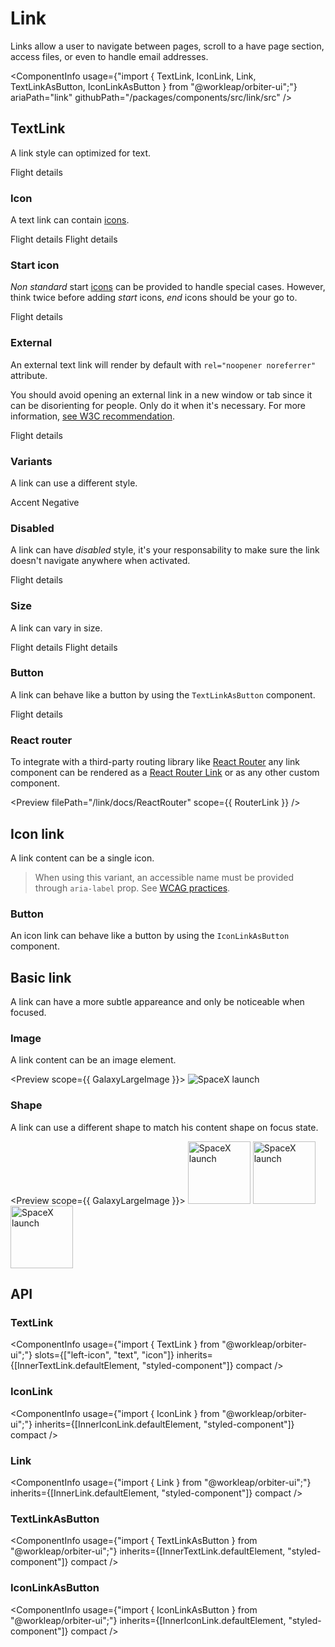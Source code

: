 
<Meta
    title="Components/Link"
    id="link"
/>

# Link

<Tagline>Links allow a user to navigate between pages, scroll to a have page section, access files, or even to handle email addresses.</Tagline>

<ComponentInfo
    usage={"import { TextLink, IconLink, Link, TextLinkAsButton, IconLinkAsButton } from \"@workleap/orbiter-ui\";"}
    ariaPath="link"
    githubPath="/packages/components/src/link/src"
/>

## TextLink

A link style can optimized for text.

<Preview>
    <Story name="default">
        <TextLink href="#">Flight details</TextLink>
    </Story>
</Preview>

### Icon

A text link can contain [icons](#).

<Preview>
    <Story name="icon">
        <Inline alignY="center">
            <TextLink size="sm" href="#">
                <Text>Flight details</Text>
                <PlaceholderMajorIcon />
            </TextLink>
            <TextLink href="#">
                <Text>Flight details</Text>
                <PlaceholderMajorIcon />
            </TextLink>
        </Inline>
    </Story>
</Preview>

### Start icon

*Non standard* start [icons](#) can be provided to handle special cases. However, think twice before adding *start* icons, *end* icons should be your go to.

<Preview>
    <Story name="start icon">
        <TextLink href="#">
            <PlaceholderMajorIcon slot="start-icon" />
            <Text>Flight details</Text>
        </TextLink>
    </Story>
</Preview>

### External

An external text link will render by default with `rel="noopener noreferrer"` attribute.

You should avoid opening an external link in a new window or tab since it can be disorienting for people. Only do it when it's necessary. For more information, [see W3C recommendation](https://www.w3.org/TR/WCAG20-TECHS/G200.html).

<Preview>
    <Story name="external">
        <TextLink external href="#">Flight details</TextLink>
    </Story>
</Preview>

### Variants

A link can use a different style.

<Preview>
    <Story name="variants">
        <Inline>
            <TextLink variant="accent" href="#">Accent</TextLink>
            <TextLink variant="negative" href="#">Negative</TextLink>
        </Inline>
    </Story>
</Preview>

### Disabled

A link can have *disabled* style, it's your responsability to make sure the link doesn't navigate anywhere when activated.

<Preview>
    <Story name="disabled">
        <TextLink disabled href="#">Flight details</TextLink>
    </Story>
</Preview>

### Size

A link can vary in size.

<Preview>
    <Story name="size">
        <Inline alignY="center">
            <TextLink size="sm" href="#">Flight details</TextLink>
            <TextLink href="#">Flight details</TextLink>
        </Inline>
    </Story>
</Preview>

### Button

A link can behave like a button by using the `TextLinkAsButton` component.

<Preview>
    <Story name="button">
        <TextLinkAsButton>Flight details</TextLinkAsButton>
    </Story>
</Preview>

### React router

To integrate with a third-party routing library like [React Router](https://reactrouter.com) any link component can be rendered as a [React Router Link](https://reactrouter.com/web/api/Link) or as any other custom component.

<Preview filePath="/link/docs/ReactRouter" scope={{ RouterLink }} />

## Icon link

A link content can be a single icon.

> When using this variant, an accessible name must be provided through `aria-label` prop. See [WCAG practices](https://www.w3.org/TR/WCAG20-TECHS/ARIA6.html).

<Preview>
    <Story name="icon link">
        <Inline alignY="center">
            <IconLink aria-label="Add" href="#"><PlaceholderMajorIcon /></IconLink>
        </Inline>
    </Story>
</Preview>

### Button

An icon link can behave like a button by using the `IconLinkAsButton` component.

<Preview>
    <Story name="icon link button">
        <IconLinkAsButton><PlaceholderMajorIcon /></IconLinkAsButton>
    </Story>
</Preview>

## Basic link

A link can have a more subtle appareance and only be noticeable when focused.

### Image

A link content can be an image element.

<Preview scope={{ GalaxyLargeImage }}>
    <Story name="basic link image">
        <Link href="#">
            <Image src={GalaxyLargeImage} alt="SpaceX launch" />
        </Link>
    </Story>
</Preview>

### Shape

A link can use a different shape to match his content shape on focus state.

<Preview scope={{ GalaxyLargeImage }}>
    <Story name="basic link shape">
        <Inline>
            <Link shape="rounded" focus href="#">
                <Image src={GalaxyLargeImage} alt="SpaceX launch" width="100px" height="100px" />
            </Link>
            <Link shape="circular" focus href="#">
                <Image src={GalaxyLargeImage} alt="SpaceX launch" width="100px" height="100px" />
            </Link>
            <Link shape="box" focus href="#">
                <Image src={GalaxyLargeImage} alt="SpaceX launch" width="100px" height="100px" />
            </Link>
        </Inline>
    </Story>
</Preview>

## API

### TextLink

<ComponentInfo
    usage={"import { TextLink } from \"@workleap/orbiter-ui\";"}
    slots={["left-icon", "text", "icon"]}
    inherits={[InnerTextLink.defaultElement, "styled-component"]}
    compact
/>

<ArgsTable of={InnerTextLink} sort="alpha" />

### IconLink

<ComponentInfo
    usage={"import { IconLink } from \"@workleap/orbiter-ui\";"}
    inherits={[InnerIconLink.defaultElement, "styled-component"]}
    compact
/>

<ArgsTable of={InnerIconLink} sort="alpha" />

### Link

<ComponentInfo
    usage={"import { Link } from \"@workleap/orbiter-ui\";"}
    inherits={[InnerLink.defaultElement, "styled-component"]}
    compact
/>

<ArgsTable of={InnerLink} sort="alpha" />

### TextLinkAsButton

<ComponentInfo
    usage={"import { TextLinkAsButton } from \"@workleap/orbiter-ui\";"}
    inherits={[InnerTextLink.defaultElement, "styled-component"]}
    compact
/>

<ArgsTable of={InnerTextLink} sort="alpha" />

### IconLinkAsButton

<ComponentInfo
    usage={"import { IconLinkAsButton } from \"@workleap/orbiter-ui\";"}
    inherits={[InnerIconLink.defaultElement, "styled-component"]}
    compact
/>

<ArgsTable of={InnerIconLink} sort="alpha" />
